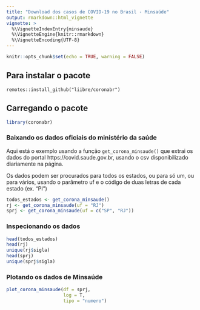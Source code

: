 ```yaml
---
title: "Download dos casos de COVID-19 no Brasil - Minsaúde"
output: rmarkdown::html_vignette
vignette: >
  %\VignetteIndexEntry{minsaude}
  %\VignetteEngine{knitr::rmarkdown}
  %\VignetteEncoding{UTF-8}
---
```


```r
knitr::opts_chunk$set(echo = TRUE, warning = FALSE)
```

## Para instalar o pacote

`remotes::install_github("liibre/coronabr")`

## Carregando o pacote

```r
library(coronabr)
```

### Baixando os dados oficiais do ministério da saúde

Aqui está o exemplo usando a função `get_corona_minsaude()` que extrai os dados do portal https://covid.saude.gov.br, usando o csv disponibilizado diariamente na página. 

Os dados podem ser procurados para todos os estados, ou para só um, ou para vários, usando o parâmetro uf e o código de duas letras de cada estado (ex. "PI")

```r
todos_estados <- get_corona_minsaude()
rj <- get_corona_minsaude(uf = "RJ")
sprj <- get_corona_minsaude(uf = c("SP", "RJ"))
```

### Inspecionando os dados

```r
head(todos_estados)
head(rj)
unique(rj$sigla)
head(sprj)
unique(sprj$sigla)
```

### Plotando os dados de Minsaúde


```r
plot_corona_minsaude(df = sprj,
                     log = T,
                     tipo = "numero")
```

